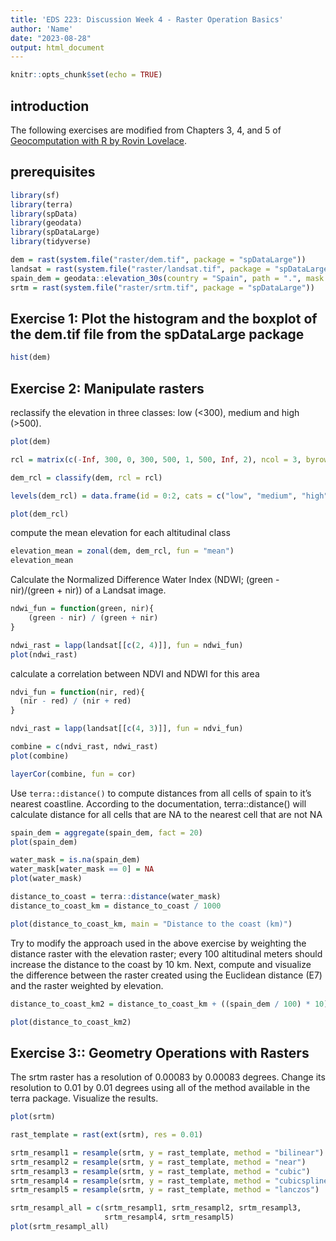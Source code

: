 ```yaml
---
title: 'EDS 223: Discussion Week 4 - Raster Operation Basics'
author: 'Name'
date: "2023-08-28"
output: html_document
---
```


```r
knitr::opts_chunk$set(echo = TRUE)
```

## introduction

The following exercises are modified from Chapters 3, 4, and 5 of [Geocomputation with R by Rovin Lovelace](https://r.geocompx.org/).

## prerequisites

```r
library(sf)
library(terra)
library(spData)
library(geodata)
library(spDataLarge)
library(tidyverse)
```

```r
dem = rast(system.file("raster/dem.tif", package = "spDataLarge"))
landsat = rast(system.file("raster/landsat.tif", package = "spDataLarge"))
spain_dem = geodata::elevation_30s(country = "Spain", path = ".", mask = FALSE)
srtm = rast(system.file("raster/srtm.tif", package = "spDataLarge"))
```

## Exercise 1: Plot the histogram and the boxplot of the dem.tif file from the spDataLarge package

```r
hist(dem)
```

## Exercise 2: Manipulate rasters

reclassify the elevation in three classes: low (<300), medium and high (>500). 

```r
plot(dem)

rcl = matrix(c(-Inf, 300, 0, 300, 500, 1, 500, Inf, 2), ncol = 3, byrow = TRUE)

dem_rcl = classify(dem, rcl = rcl)

levels(dem_rcl) = data.frame(id = 0:2, cats = c("low", "medium", "high"))

plot(dem_rcl)
```

compute the mean elevation for each altitudinal class

```r
elevation_mean = zonal(dem, dem_rcl, fun = "mean")
elevation_mean
```

Calculate the Normalized Difference Water Index (NDWI; (green - nir)/(green + nir)) of a Landsat image.

```r
ndwi_fun = function(green, nir){
    (green - nir) / (green + nir)
}

ndwi_rast = lapp(landsat[[c(2, 4)]], fun = ndwi_fun)
plot(ndwi_rast)
```

calculate a correlation between NDVI and NDWI for this area

```r
ndvi_fun = function(nir, red){
  (nir - red) / (nir + red)
}

ndvi_rast = lapp(landsat[[c(4, 3)]], fun = ndvi_fun)
```

```r
combine = c(ndvi_rast, ndwi_rast)
plot(combine)

layerCor(combine, fun = cor)
```

Use `terra::distance()` to compute distances from all cells of spain to it's nearest coastline. According to the documentation, terra::distance() will calculate distance for all cells that are NA to the nearest cell that are not NA

```r
spain_dem = aggregate(spain_dem, fact = 20)
plot(spain_dem)

water_mask = is.na(spain_dem)
water_mask[water_mask == 0] = NA
plot(water_mask)

distance_to_coast = terra::distance(water_mask)
distance_to_coast_km = distance_to_coast / 1000

plot(distance_to_coast_km, main = "Distance to the coast (km)")
```

Try to modify the approach used in the above exercise by weighting the distance raster with the elevation raster; every 100 altitudinal meters should increase the distance to the coast by 10 km. Next, compute and visualize the difference between the raster created using the Euclidean distance (E7) and the raster weighted by elevation.

```r
distance_to_coast_km2 = distance_to_coast_km + ((spain_dem / 100) * 10)

plot(distance_to_coast_km2)
```


## Exercise 3:: Geometry Operations with Rasters

The srtm raster has a resolution of 0.00083 by 0.00083 degrees. Change its resolution to 0.01 by 0.01 degrees using all of the method available in the terra package. Visualize the results. 

```r
plot(srtm)

rast_template = rast(ext(srtm), res = 0.01)

srtm_resampl1 = resample(srtm, y = rast_template, method = "bilinear")
srtm_resampl2 = resample(srtm, y = rast_template, method = "near")
srtm_resampl3 = resample(srtm, y = rast_template, method = "cubic")
srtm_resampl4 = resample(srtm, y = rast_template, method = "cubicspline")
srtm_resampl5 = resample(srtm, y = rast_template, method = "lanczos")
```

```r
srtm_resampl_all = c(srtm_resampl1, srtm_resampl2, srtm_resampl3,
                     srtm_resampl4, srtm_resampl5)
plot(srtm_resampl_all)
```

